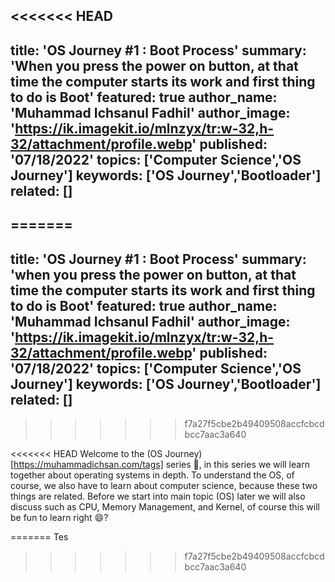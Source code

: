 <<<<<<< HEAD
---
title: 'OS Journey #1 : Boot Process'
summary: 'When you press the power on button, at that time the computer starts its work and first thing to do is Boot'
featured: true
author_name: 'Muhammad Ichsanul Fadhil'
author_image: 'https://ik.imagekit.io/mlnzyx/tr:w-32,h-32/attachment/profile.webp'
published: '07/18/2022'
topics: ['Computer Science','OS Journey']
keywords:
  ['OS Journey','Bootloader']
related: []
---
=======
---
title: 'OS Journey #1 : Boot Process'
summary: 'when you press the power on button, at that time the computer starts its work and first thing to do is Boot'
featured: true
author_name: 'Muhammad Ichsanul Fadhil'
author_image: 'https://ik.imagekit.io/mlnzyx/tr:w-32,h-32/attachment/profile.webp'
published: '07/18/2022'
topics: ['Computer Science','OS Journey']
keywords:
  ['OS Journey','Bootloader']
related: []
---
>>>>>>> f7a27f5cbe2b49409508accfcbcdbcc7aac3a640

<<<<<<< HEAD
Welcome to the (OS Journey)[https://muhammadichsan.com/tags] series 🥳, in this series we will learn together about operating systems in depth. To understand the OS, of course, we also have to learn about computer science, because these two things are related. Before we start into main topic (OS) later we will also discuss such as CPU, Memory Management, and Kernel, of course this will be fun to learn right 😄?




=======
Tes





>>>>>>> f7a27f5cbe2b49409508accfcbcdbcc7aac3a640